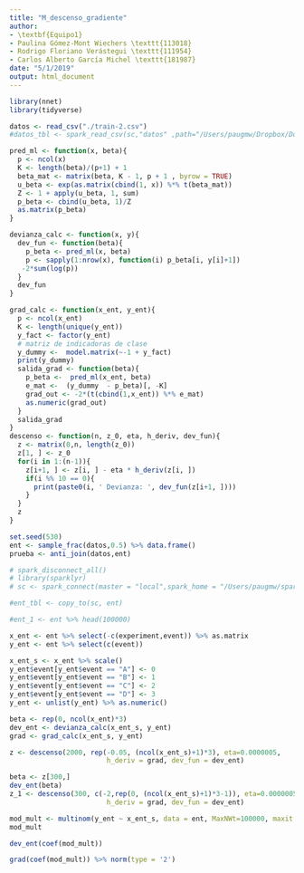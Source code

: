 ```yaml
---
title: "M_descenso_gradiente"
author:
- \textbf{Equipo1}
- Paulina Gómez-Mont Wiechers \texttt{113018}
- Rodrigo Floriano Verástegui \texttt{111954}
- Carlos Alberto García Michel \texttt{181987}
date: "5/1/2019"
output: html_document
---
```

```r
library(nnet)
library(tidyverse)
```


```r
datos <- read_csv("./train-2.csv")
#datos_tbl <- spark_read_csv(sc,"datos" ,path="/Users/paugmw/Dropbox/Documentos windows/Documentos/ITAM/2_Semestre/Metodos num y optimizacion/Proyecto_final/train-2.csv",header=TRUE)
```

```r
pred_ml <- function(x, beta){
  p <- ncol(x)
  K <- length(beta)/(p+1) + 1
  beta_mat <- matrix(beta, K - 1, p + 1 , byrow = TRUE)
  u_beta <- exp(as.matrix(cbind(1, x)) %*% t(beta_mat))
  Z <- 1 + apply(u_beta, 1, sum)
  p_beta <- cbind(u_beta, 1)/Z
  as.matrix(p_beta)
}

devianza_calc <- function(x, y){
  dev_fun <- function(beta){
    p_beta <- pred_ml(x, beta)
    p <- sapply(1:nrow(x), function(i) p_beta[i, y[i]+1])
   -2*sum(log(p))
  }
  dev_fun
}

grad_calc <- function(x_ent, y_ent){
  p <- ncol(x_ent)
  K <- length(unique(y_ent)) 
  y_fact <- factor(y_ent) 
  # matriz de indicadoras de clase
  y_dummy <-  model.matrix(~-1 + y_fact)
  print(y_dummy)
  salida_grad <- function(beta){
    p_beta <-  pred_ml(x_ent, beta)
    e_mat <-  (y_dummy  - p_beta)[, -K]
    grad_out <- -2*(t(cbind(1,x_ent)) %*% e_mat)
    as.numeric(grad_out)
  }
  salida_grad
}
descenso <- function(n, z_0, eta, h_deriv, dev_fun){
  z <- matrix(0,n, length(z_0))
  z[1, ] <- z_0
  for(i in 1:(n-1)){
    z[i+1, ] <- z[i, ] - eta * h_deriv(z[i, ])
    if(i %% 10 == 0){
      print(paste0(i, ' Devianza: ', dev_fun(z[i+1, ])))
    }
  }
  z
}
```

```r
set.seed(530)
ent <- sample_frac(datos,0.5) %>% data.frame()
prueba <- anti_join(datos,ent)

```

```r
# spark_disconnect_all()
# library(sparklyr)
# sc <- spark_connect(master = "local",spark_home = "/Users/paugmw/spark/spark-2.4.0-bin-hadoop2.7")
```
```r
#ent_tbl <- copy_to(sc, ent)
```


```r
#ent_1 <- ent %>% head(100000)

```

```r
x_ent <- ent %>% select(-c(experiment,event)) %>% as.matrix
y_ent <- ent %>% select(c(event)) 

x_ent_s <- x_ent %>% scale()
y_ent$event[y_ent$event == "A"] <- 0
y_ent$event[y_ent$event == "B"] <- 1
y_ent$event[y_ent$event == "C"] <- 2
y_ent$event[y_ent$event == "D"] <- 3
y_ent <- unlist(y_ent) %>% as.numeric()

beta <- rep(0, ncol(x_ent)*3)
dev_ent <- devianza_calc(x_ent_s, y_ent)
grad <- grad_calc(x_ent_s, y_ent)


```

```r
z <- descenso(2000, rep(-0.05, (ncol(x_ent_s)+1)*3), eta=0.0000005, 
                        h_deriv = grad, dev_fun = dev_ent)
```
```r
beta <- z[300,]
dev_ent(beta)
z_1 <- descenso(300, c(-2,rep(0, (ncol(x_ent_s)+1)*3-1)), eta=0.0000005, 
                        h_deriv = grad, dev_fun = dev_ent)

```




```r

mod_mult <- multinom(y_ent ~ x_ent_s, data = ent, MaxNWt=100000, maxit = 0)
mod_mult
```


```r
dev_ent(coef(mod_mult))
```


```r
grad(coef(mod_mult)) %>% norm(type = '2')
```

